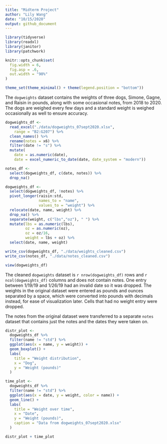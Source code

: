 ```yaml
---
title: "Midterm Project"
author: "Lily Wang"
date: "10/15/2020"
output: github_document
---
```


```r
library(tidyverse)
library(readxl)
library(janitor)
library(patchwork)

knitr::opts_chunk$set(
  fig.width = 6,
  fig.asp = .6,
  out.width = "90%"
)

theme_set(theme_minimal() + theme(legend.position = "bottom"))
```

The `dogweights` dataset contains the weights of three dogs, Simone, Gagne, and Raisin in pounds, along with some occasional notes, from 2018 to 2020. The dogs are weighed every few days and a standard weight is weighed occasionally as well to ensure accuracy. 

```r
dogweights_df <- 
  read_excel("./data/dogweights_07sept2020.xlsx",
    range = "B2:G207") %>% 
  clean_names() %>% 
  rename(notes = x6) %>% 
  filter(date != "s") %>% 
  mutate(
    date = as.numeric(date),
    date = excel_numeric_to_date(date, date_system = "modern"))

notes_df <- 
  select(dogweights_df, c(date, notes)) %>% 
  drop_na()

dogweights_df <-
  select(dogweights_df, !notes) %>% 
  pivot_longer(raisin:std,
               names_to = "name",
               values_to = "weight") %>% 
  relocate(date, name, weight) %>% 
  drop_na() %>% 
  separate(weight, c("lbs","oz"), " ") %>% 
  mutate(lbs = as.numeric(lbs),
         oz = as.numeric(oz),
         oz = oz/16,
         weight = lbs + oz) %>% 
  select(date, name, weight)

write_csv(dogweights_df, "./data/weights_cleaned.csv")
write_csv(notes_df, "./data/notes_cleaned.csv")

view(dogweights_df)
```

The cleaned `dogweights` dataset is `r nrow(dogweights_df)` rows and `r ncol(dogweights_df)` columns and does not contain notes. One entry between 1/19/19 and 1/26/19 had an invalid date so it was dropped. The weights in the original dataset were entered as pounds and ounces separated by a space, which were converted into pounds with decimals instead, for ease of visualization later. Cells that had no weight entry were dropped.

The notes from the original dataset were transferred to a separate `notes` dataset that contains just the notes and the dates they were taken on.

```r
distr_plot <- 
  dogweights_df %>% 
  filter(name != "std") %>% 
  ggplot(aes(x = name, y = weight)) +
  geom_boxplot() +
  labs(
    title = "Weight distribution",
    x = "Dog",
    y = "Weight (pounds)"
  )

time_plot <-
  dogweights_df %>% 
  filter(name != "std") %>% 
  ggplot(aes(x = date, y = weight, color = name)) +
  geom_line() +   
  labs(
    title = "Weight over time",
    x = "Date",
    y = "Weight (pounds)",
    caption = "Data from dogweights_07sept2020.xlsx"
  )

distr_plot + time_plot
```

